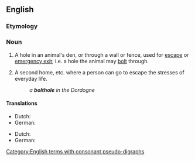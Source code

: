 {{also|bolt-hole}}
==English==

===Etymology===
{{compound|en|bolt|hole}}

===Noun===
{{en-noun}}

# A hole in an animal's den, or through a wall or fence, used for [[escape]] or [[emergency exit]]; i.e. a hole the animal may [[bolt]] through.
# {{lb|en|figurative}} A second home, etc. where a person can go to escape the stresses of everyday life.
#: ''a '''bolthole''' in the Dordogne''

====Translations====
{{trans-top|hole used for escape}}
* Dutch: {{t+|nl|ontsnappingsgat|n|}}
* German: {{t+|de|Schlupfloch|n}}
{{trans-mid}}
{{trans-bottom}}

{{trans-top|second home}}
* Dutch: {{t+|nl|buitenverblijf|n|}}
* German: {{t+|de|Unterschlupf|m}}
{{trans-mid}}
{{trans-bottom}}

[[Category:English terms with consonant pseudo-digraphs]]